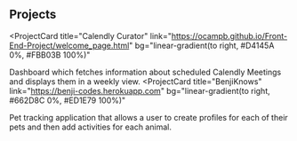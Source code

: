 ## Projects

<ProjectCard
  title="Calendly Curator"
  link="https://ocampb.github.io/Front-End-Project/welcome_page.html"
  bg="linear-gradient(to right, #D4145A 0%, #FBB03B 100%)"
>
  Dashboard which fetches information about scheduled Calendly Meetings and displays them in a weekly view.
</ProjectCard>
<ProjectCard
  title="BenjiKnows"
  link="https://benji-codes.herokuapp.com"
  bg="linear-gradient(to right, #662D8C 0%, #ED1E79 100%)"
>
  Pet tracking application that allows a user to create profiles for each of their pets and then add activities for each animal.
</ProjectCard>
